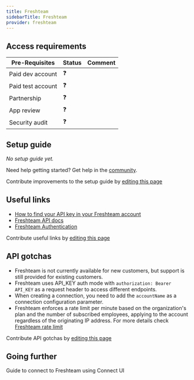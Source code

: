 ```yaml
---
title: Freshteam
sidebarTitle: Freshteam
provider: freshteam
---
```




<Overview />
<PreBuiltTooling />
<PreBuiltUseCases />

## Access requirements
| Pre-Requisites | Status | Comment|
| - | - | - |
| Paid dev account | ❓ |  |
| Paid test account | ❓ |  |
| Partnership | ❓ | |
| App review | ❓ |  |
| Security audit | ❓ | |


## Setup guide

_No setup guide yet._

<Tip>Need help getting started? Get help in the [community](https://nango.dev/slack).</Tip>

<Note>Contribute improvements to the setup guide by [editing this page](https://github.com/nangohq/nango/tree/master/docs-v2/integrations/all/acuity-scheduling.mdx)</Note>

## Useful links

-   [How to find your API key in your Freshteam account](https://support.freshteam.com/support/solutions/articles/19000107073)
-   [Freshteam API docs](https://developers.freshteam.com/api/#introduction)
-   [Freshteam Authentication](https://developers.freshteam.com/api/#authentication)

<Note>Contribute useful links by [editing this page](https://github.com/nangohq/nango/tree/master/docs-v2/integrations/all/acuity-scheduling.mdx)</Note>

## API gotchas

- Freshteam is not currently available for new customers, but support is still provided for existing customers.
- Freshteam uses API_KEY auth mode with `authorization: Bearer API_KEY` as a request header to access different endpoints.
- When creating a connection, you need to add the `accountName` as a connection configuration parameter.
- Freshteam enforces a rate limit per minute based on the organization's plan and the number of subscribed employees, applying to the account regardless of the originating IP address. For more details check [Freshteam rate limit](https://developers.freshteam.com/api/#ratelimit)

<Note>Contribute API gotchas by [editing this page](https://github.com/nangohq/nango/tree/master/docs-v2/integrations/all/freshteam.mdx)</Note>


## Going further

<Card title="Connect to Freshteam" icon="link" href="/integrations/all/freshteam/connect" horizontal>
  Guide to connect to Freshteam using Connect UI
</Card>